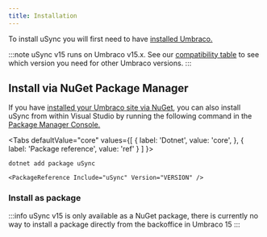```yaml
---
title: Installation
---
```


To install uSync you will first need to have [installed Umbraco.](https://docs.umbraco.com/umbraco-cms/fundamentals/setup/install)

:::note
uSync v15 runs on Umbraco v15.x. See our [compatibility table](/SupportLifecycles) to see which version you need for other Umbraco versions. 
:::


## Install via NuGet Package Manager 
If you have [installed your Umbraco site via NuGet](https://our.umbraco.com/documentation/Fundamentals/Setup/Install/install-umbraco-with-nuget), you can also install uSync from within Visual Studio by running the following command in the [Package Manager Console.](https://docs.microsoft.com/en-us/nuget/consume-packages/install-use-packages-powershell)



<Tabs
  defaultValue="core"
  values={[
    { label: 'Dotnet', value: 'core', },
    { label: 'Package reference', value: 'ref' }
  ]
}>

<TabItem value="core">

```cli
dotnet add package uSync
```

</TabItem>
<TabItem value="ref">

```cli
<PackageReference Include="uSync" Version="VERSION" />
```

</TabItem>
</Tabs>

### Install as package
:::info
uSync v15 is only available as a NuGet package, there is currently no way to install a package directly from the backoffice in Umbraco 15
:::
